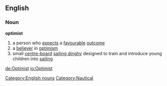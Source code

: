 ==English==
===Noun===
'''optimist'''
#a person who [[expect]]s a [[favourable]] [[outcome]]
#a [[believer]] in [[optimism]]
#small [[centre-board]] [[sailing dinghy]] designed to train and introduce young children into [[sailing]]
[[Category:English nouns]] [[Category:Nautical]]

[[de:Optimist]]
[[io:Optimist]]